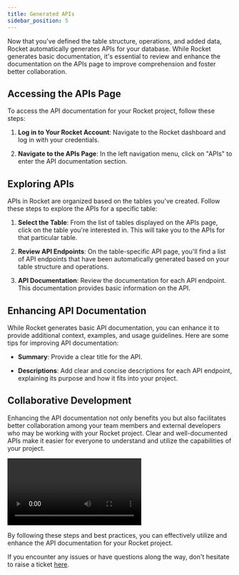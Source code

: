 ```yaml
---
title: Generated APIs
sidebar_position: 5
---
```


Now that you've defined the table structure, operations, and added data, Rocket automatically generates APIs for your database. While Rocket generates basic documentation, it's essential to review and enhance the documentation on the APIs page to improve comprehension and foster better collaboration.

## Accessing the APIs Page

To access the API documentation for your Rocket project, follow these steps:

1. **Log in to Your Rocket Account**: Navigate to the Rocket dashboard and log in with your credentials.

2. **Navigate to the APIs Page**: In the left navigation menu, click on "APIs" to enter the API documentation section.

## Exploring APIs

APIs in Rocket are organized based on the tables you've created. Follow these steps to explore the APIs for a specific table:

1. **Select the Table**: From the list of tables displayed on the APIs page, click on the table you're interested in. This will take you to the APIs for that particular table.

2. **Review API Endpoints**: On the table-specific API page, you'll find a list of API endpoints that have been automatically generated based on your table structure and operations.

3. **API Documentation**: Review the documentation for each API endpoint. This documentation provides basic information on the API.

## Enhancing API Documentation

While Rocket generates basic API documentation, you can enhance it to provide additional context, examples, and usage guidelines. Here are some tips for improving API documentation:

- **Summary**: Provide a clear title for the API.

- **Descriptions**: Add clear and concise descriptions for each API endpoint, explaining its purpose and how it fits into your project.

## Collaborative Development

Enhancing the API documentation not only benefits you but also facilitates better collaboration among your team members and external developers who may be working with your Rocket project. Clear and well-documented APIs make it easier for everyone to understand and utilize the capabilities of your project.

<video controls>
  <source src="/videos/api.webm" />
</video>

By following these steps and best practices, you can effectively utilize and enhance the API documentation for your Rocket project.

If you encounter any issues or have questions along the way, don't hesitate to raise a ticket [here](https://github.com/imdeepmind/Rocket/discussions).
